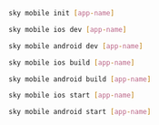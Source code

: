 
<Nav selected="docs/overview/sky-mobile" />

```sh
sky mobile init [app-name]
```

```sh
sky mobile ios dev [app-name]
```

```sh
sky mobile android dev [app-name]
```

```sh
sky mobile ios build [app-name]
```

```sh
sky mobile android build [app-name]
```

```sh
sky mobile ios start [app-name]
```

```sh
sky mobile android start [app-name]
```
